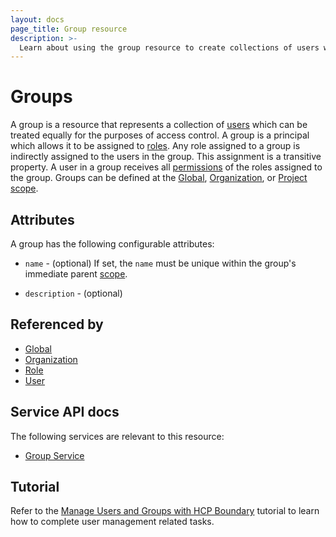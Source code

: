 ```yaml
---
layout: docs
page_title: Group resource
description: >-
  Learn about using the group resource to create collections of users with the same access control. Any role assigned to a group is assigned to the group's users.
---
```


# Groups

A group is a resource
that represents a collection of [users][]
which can be treated equally
for the purposes of access control.
A group is a principal
which allows it to be assigned to [roles][].
Any role assigned to a group is indirectly assigned to the users in the group.
This assignment is a transitive property.
A user in a group receives all [permissions][] of the roles assigned to the group.
Groups can be defined at the [Global][], [Organization][], or [Project][] [scope][].

## Attributes

A group has the following configurable attributes:

- `name` - (optional)
  If set, the `name` must be unique within the group's immediate parent [scope][].

- `description` - (optional)

## Referenced by

- [Global][]
- [Organization][]
- [Role][]
- [User][]

[global]: /boundary/docs/concepts/domain-model/scopes#global
[group]: /boundary/docs/concepts/domain-model/groups
[groups]: /boundary/docs/concepts/domain-model/groups
[organization]: /boundary/docs/concepts/domain-model/scopes#organizations
[permissions]: /boundary/docs/concepts/security/permissions
[project]: /boundary/docs/concepts/domain-model/scopes#projects
[role]: /boundary/docs/concepts/domain-model/roles
[roles]: /boundary/docs/concepts/domain-model/roles
[scope]: /boundary/docs/concepts/domain-model/scopes
[user]: /boundary/docs/concepts/domain-model/users
[users]: /boundary/docs/concepts/domain-model/users

## Service API docs

The following services are relevant to this resource:

- [Group Service](/boundary/api-docs/group-service)

## Tutorial

Refer to the [Manage Users and Groups with HCP Boundary](/boundary/tutorials/hcp-administration/hcp-manage-users-groups) tutorial to learn how to complete user management related tasks.
